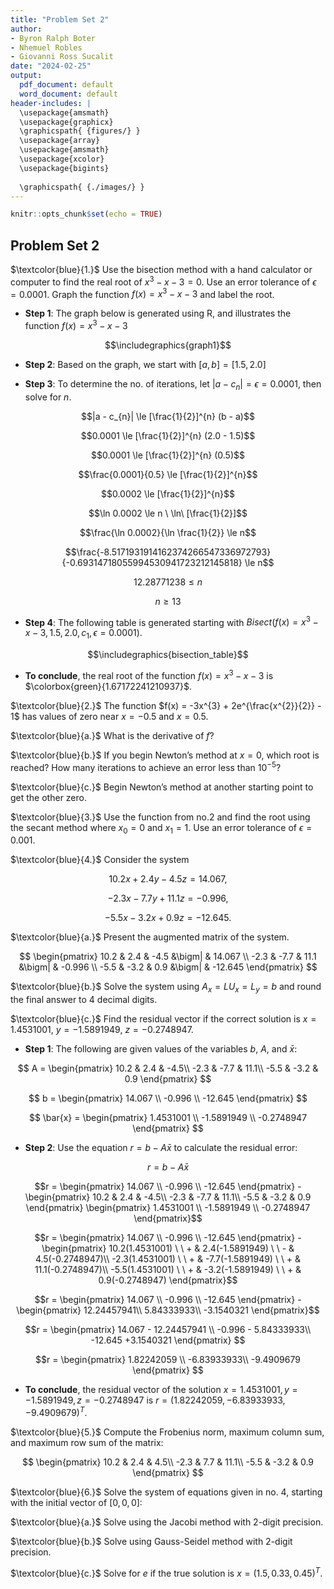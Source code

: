 ```yaml
---
title: "Problem Set 2"
author:
- Byron Ralph Boter
- Nhemuel Robles
- Giovanni Ross Sucalit
date: "2024-02-25"
output:
  pdf_document: default
  word_document: default
header-includes: |
  \usepackage{amsmath}
  \usepackage{graphicx}
  \graphicspath{ {figures/} }
  \usepackage{array}
  \usepackage{amsmath}
  \usepackage{xcolor}
  \usepackage{bigints}
  
  \graphicspath{ {./images/} }
---
```


```r
knitr::opts_chunk$set(echo = TRUE)
```

## Problem Set 2

$\textcolor{blue}{1.}$ Use the bisection method with a hand calculator or computer to find the real root of $x^{3} - x - 3 = 0$. Use an error tolerance of $\epsilon = 0.0001$. Graph the function $f(x) = x^{3} - x - 3$ and label the root.

  * **Step 1**: The graph below is generated using R, and illustrates the function $f(x) = x^{3} - x - 3$
  
  $$\includegraphics{graph1}$$
  
  * **Step 2**: Based on the graph, we start with $[a,b] = [1.5, 2.0]$
  
  * **Step 3**: To determine the no. of iterations, let $|a - c_{n}| = \epsilon = 0.0001$, then solve for $n$.
  
  $$|a - c_{n}| \le [\frac{1}{2}]^{n} (b - a)$$
  
  $$0.0001 \le [\frac{1}{2}]^{n} (2.0 - 1.5)$$
  
  $$0.0001 \le [\frac{1}{2}]^{n} (0.5)$$
   
  $$\frac{0.0001}{0.5} \le [\frac{1}{2}]^{n}$$
  
  $$0.0002 \le [\frac{1}{2}]^{n}$$
  
  $$\ln  0.0002 \le n \ \ln\ [\frac{1}{2}]$$
  
  $$\frac{\ln  0.0002}{\ln \frac{1}{2}} \le n$$
  
  $$\frac{-8.5171931914162374266547336972793}{-0.69314718055994530941723212145818} \le n$$
  
  $$12.28771238 \le n$$
  
  $$n \ge 13$$
  
  * **Step 4**: The following table is generated starting with $Bisect(f(x) = x^{3} - x - 3, 1.5, 2.0, c_{1}, \epsilon = 0.0001)$.

$$\includegraphics{bisection_table}$$

* **To conclude**, the real root of the function $f(x) = x^{3} - x - 3$ is $\colorbox{green}{1.67172241210937}$.
  

$\textcolor{blue}{2.}$ The function $f(x) = -3x^{3} + 2e^{\frac{x^{2}}{2}} - 1$ has values of zero near $x = -0.5$ and $x = 0.5$.

  $\textcolor{blue}{a.}$ What is the derivative of $f$?
  
  $\textcolor{blue}{b.}$ If you begin Newton's method at $x = 0$, which root is reached? How many iterations to achieve an error less than $10^{-5}$?
  
  $\textcolor{blue}{c.}$ Begin Newton's method at another starting point to get the other zero.
  
$\textcolor{blue}{3.}$ Use the function from no.2 and find the root using the secant method where $x_{0} = 0$ and $x_{1} = 1$. Use an error tolerance of $\epsilon = 0.001$.

$\textcolor{blue}{4.}$ Consider the system

$$10.2x + 2.4y - 4.5z = 14.067,$$

$$-2.3x - 7.7y + 11.1z = -0.996,$$

$$-5.5x - 3.2x + 0.9z = -12.645.$$

  
  $\textcolor{blue}{a.}$ Present the augmented matrix of the system.
  
  $$
  \begin{pmatrix}
    10.2 & 2.4 & -4.5  &\bigm| & 14.067 \\
    -2.3 & -7.7 & 11.1  &\bigm| & -0.996 \\
    -5.5 & -3.2 & 0.9  &\bigm| & -12.645 
  \end{pmatrix}
  $$
  
  $\textcolor{blue}{b.}$ Solve the system using $A_{x} = LU_{x} = L_{y} = b$ and round the final answer to 4 decimal digits.
  
  $\textcolor{blue}{c.}$ Find the residual vector if the correct solution is $x = 1.4531001$, $y = -1.5891949$, $z = -0.2748947$.
  
  * **Step 1**: The following are given values of the variables $b$, $A$, and $\bar{x}$:
  
  $$
  A = 
  \begin{pmatrix}
    10.2 & 2.4 & -4.5\\
    -2.3 & -7.7 & 11.1\\
    -5.5 & -3.2 & 0.9 
  \end{pmatrix}
  $$
  
  $$
  b = 
  \begin{pmatrix}
    14.067 \\
    -0.996 \\
    -12.645 
  \end{pmatrix}
  $$
  
  $$
  \bar{x} = 
  \begin{pmatrix}
    1.4531001 \\
    -1.5891949 \\
    -0.2748947 
  \end{pmatrix}
  $$
  
  * **Step 2**: Use the equation $r = b - A\bar{x}$ to calculate the residual error:
  
  $$r = b - A\bar{x}$$
  
  $$r = 
  \begin{pmatrix}
    14.067 \\
    -0.996 \\
    -12.645 
  \end{pmatrix}
  -
  \begin{pmatrix}
    10.2 & 2.4 & -4.5\\
    -2.3 & -7.7 & 11.1\\
    -5.5 & -3.2 & 0.9 
  \end{pmatrix}
  \begin{pmatrix}
    1.4531001 \\
    -1.5891949 \\
    -0.2748947 
  \end{pmatrix}$$
  
  $$r = 
  \begin{pmatrix}
    14.067 \\
    -0.996 \\
    -12.645 
  \end{pmatrix}
  -
  \begin{pmatrix}
    10.2(1.4531001) \ \ + & 2.4(-1.5891949) \ \ -  & 4.5(-0.2748947)\\
    -2.3(1.4531001) \ \ + & -7.7(-1.5891949) \ \ +  & 11.1(-0.2748947)\\
    -5.5(1.4531001) \ \ + & -3.2(-1.5891949) \ \ +  & 0.9(-0.2748947) 
  \end{pmatrix}$$ 
  
  
  $$r = 
  \begin{pmatrix}
    14.067 \\
    -0.996 \\
    -12.645 
  \end{pmatrix}
  -
  \begin{pmatrix}
    12.24457941\\
    5.84333933\\
    -3.1540321 
  \end{pmatrix}$$
  
  $$r = 
  \begin{pmatrix}
    14.067 - 12.24457941 \\
    -0.996 - 5.84333933\\
    -12.645 +3.1540321
  \end{pmatrix}
  $$
  
  $$r = 
  \begin{pmatrix}
    1.82242059 \\
    -6.83933933\\
    -9.4909679
  \end{pmatrix}
  $$
  
  * **To conclude**, the residual vector of the solution $x = 1.4531001, y = -1.5891949, z = -0.2748947$ is $r = (1.82242059,-6.83933933,-9.4909679)^{T}$.
  
$\textcolor{blue}{5.}$ Compute the Frobenius norm, maximum column sum, and maximum row sum of the matrix:

$$
\begin{pmatrix}
10.2 & 2.4 & 4.5\\
-2.3 & 7.7 & 11.1\\
-5.5 & -3.2 & 0.9
\end{pmatrix}
$$
  
  $\textcolor{blue}{6.}$ Solve the system of equations given in no. 4, starting with the initial vector of $[0,0,0]$:
  
  $\textcolor{blue}{a.}$ Solve using the Jacobi method with 2-digit precision.
  
  $\textcolor{blue}{b.}$ Solve using Gauss-Seidel method with 2-digit precision.
  
  $\textcolor{blue}{c.}$ Solve for $e$ if the true solution is $x = (1.5, 0.33, 0.45)^{T}$.
  